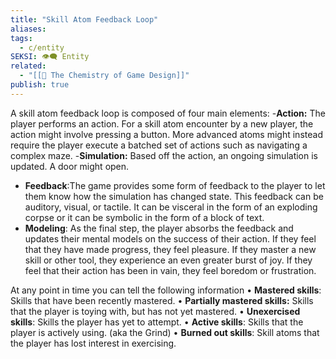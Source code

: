 ```yaml
---
title: "Skill Atom Feedback Loop"
aliases: 
tags:
  - c/entity
SEKSI: 👁️‍🗨️ Entity
related:
  - "[[📰 The Chemistry of Game Design]]"
publish: true
---
```




A skill atom feedback loop is composed of four main elements:
  -**Action:** The player performs an action. For a skill atom encounter by a new player, the action might involve pressing a button. More advanced atoms might instead require the player execute a batched set of actions such as navigating a complex maze.
  -**Simulation:** Based off the action, an ongoing simulation is updated. A door might open.
  - **Feedback**:The game provides some form of feedback to the player to let them know how the simulation has changed state. This feedback can be auditory, visual, or tactile. It can be visceral in the form of an exploding corpse or it can be symbolic in the form of a block of text.
  - **Modeling**: As the final step, the player absorbs the feedback and updates their mental models on the success of their action. If they feel that they have made progress, they feel pleasure. If they master a new skill or other tool, they experience an even greater burst of joy. If they feel that their action has been in vain, they feel boredom or frustration.

At any point in time you can tell the following information
  • **Mastered skills**: Skills that have been recently mastered.
  • **Partially mastered skills:** Skills that the player is toying with, but has not yet mastered.
  • **Unexercised skills**: Skills the player has yet to attempt.
  • **Active skills**: Skills that the player is actively using. (aka the Grind)
  • **Burned out skills**: Skill atoms that the player has lost interest in exercising.
